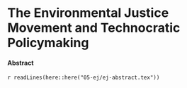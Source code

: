 # The Environmental Justice Movement and Technocratic Policymaking

#### Abstract {-}

`r readLines(here::here("05-ej/ej-abstract.tex"))`